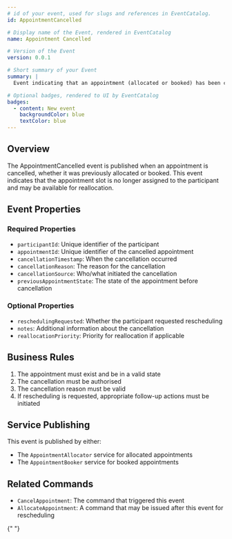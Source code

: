```yaml
---
# id of your event, used for slugs and references in EventCatalog.
id: AppointmentCancelled

# Display name of the Event, rendered in EventCatalog
name: Appointment Cancelled

# Version of the Event
version: 0.0.1

# Short summary of your Event
summary: |
  Event indicating that an appointment (allocated or booked) has been cancelled.

# Optional badges, rendered to UI by EventCatalog
badges:
  - content: New event
    backgroundColor: blue
    textColor: blue
---
```


## Overview

The AppointmentCancelled event is published when an appointment is cancelled, whether it was previously allocated or booked. This event indicates that the appointment slot is no longer assigned to the participant and may be available for reallocation.

## Event Properties

### Required Properties

- `participantId`: Unique identifier of the participant
- `appointmentId`: Unique identifier of the cancelled appointment
- `cancellationTimestamp`: When the cancellation occurred
- `cancellationReason`: The reason for the cancellation
- `cancellationSource`: Who/what initiated the cancellation
- `previousAppointmentState`: The state of the appointment before cancellation

### Optional Properties

- `reschedulingRequested`: Whether the participant requested rescheduling
- `notes`: Additional information about the cancellation
- `reallocationPriority`: Priority for reallocation if applicable

## Business Rules

1. The appointment must exist and be in a valid state
2. The cancellation must be authorised
3. The cancellation reason must be valid
4. If rescheduling is requested, appropriate follow-up actions must be initiated

## Service Publishing

This event is published by either:

- The `AppointmentAllocator` service for allocated appointments
- The `AppointmentBooker` service for booked appointments

## Related Commands

- `CancelAppointment`: The command that triggered this event
- `AllocateAppointment`: A command that may be issued after this event for rescheduling

<NodeGraph />{" "}
